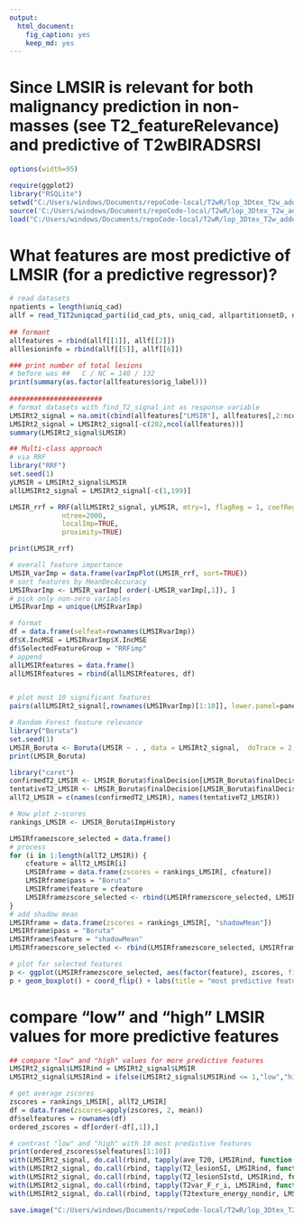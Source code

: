 ---
output: 
  html_document: 
    fig_caption: yes
    keep_md: yes
---

Since LMSIR is relevant for both malignancy prediction in non-masses (see T2_featureRelevance) and predictive of T2wBIRADSRSI
======
```{r set-options, echo=FALSE, cache=FALSE}
options(width=95)

require(ggplot2)
library("RSQLite")
setwd("C:/Users/windows/Documents/repoCode-local/T2wR/lop_3Dtex_T2w_addedvalue/LMSIR")
source('C:/Users/windows/Documents/repoCode-local/T2wR/lop_3Dtex_T2w_addedvalue/functions.R')
load("C:/Users/windows/Documents/repoCode-local/T2wR/lop_3Dtex_T2w_addedvalue/Inputs/allpartitionsetD")

```


What features are most predictive of LMSIR (for a predictive regressor)?
==================
```{r fig.width=12, fig.height=12, warning=FALSE}
# read datasets
npatients = length(uniq_cad)
allf = read_T1T2uniqcad_parti(id_cad_pts, uniq_cad, allpartitionsetD, npatients, 1)
    
## formant
allfeatures = rbind(allf[[1]], allf[[2]])
alllesioninfo = rbind(allf[[5]], allf[[6]])

### print number of total lesions 
# before was ##   C / NC = 140 / 132
print(summary(as.factor(allfeatures$orig_label)))
 
#######################
# format datasets with find_T2_signal_int as response variable
LMSIRt2_signal = na.omit(cbind(allfeatures["LMSIR"], allfeatures[,2:ncol(allfeatures)]))
LMSIRt2_signal = LMSIRt2_signal[-c(202,ncol(allfeatures))]
summary(LMSIRt2_signal$LMSIR)

## Multi-class approach
# via RRF
library("RRF")
set.seed(1)
yLMSIR = LMSIRt2_signal$LMSIR
allLMSIRt2_signal = LMSIRt2_signal[-c(1,199)]

LMSIR_rrf = RRF(allLMSIRt2_signal, yLMSIR, mtry=1, flagReg = 1, coefReg=0.5,
             ntree=2000, 
             localImp=TRUE,
             proximity=TRUE)

print(LMSIR_rrf)

# overall feature importance
LMSIR_varImp = data.frame(varImpPlot(LMSIR_rrf, sort=TRUE))
# sort features by MeanDecAccuracy
LMSIRvarImp <- LMSIR_varImp[ order(-LMSIR_varImp[,1]), ] 
# pick only non-zero variables
LMSIRvarImp = unique(LMSIRvarImp)

# format
df = data.frame(selfeat=rownames(LMSIRvarImp))
df$X.IncMSE = LMSIRvarImp$X.IncMSE 
df$SelectedFeatureGroup = "RRFimp"
# append
allLMSIRfeatures = data.frame()
allLMSIRfeatures = rbind(allLMSIRfeatures, df)


# plot most 10 significant features
pairs(allLMSIRt2_signal[,rownames(LMSIRvarImp)[1:10]], lower.panel=panel.smooth, upper.panel=panel.cor)

# Random Forest feature relevance
library("Boruta")
set.seed(1)
LMSIR_Boruta <- Boruta(LMSIR ~ . , data = LMSIRt2_signal,  doTrace = 2, ntree = 1000)
print(LMSIR_Boruta)

library("caret")
confirmedT2_LMSIR <- LMSIR_Boruta$finalDecision[LMSIR_Boruta$finalDecision == "Confirmed"]
tentativeT2_LMSIR <- LMSIR_Boruta$finalDecision[LMSIR_Boruta$finalDecision == "Tentative"]
allT2_LMSIR = c(names(confirmedT2_LMSIR), names(tentativeT2_LMSIR))

# Now plot z-scores
rankings_LMSIR <- LMSIR_Boruta$ImpHistory

LMSIRframezscore_selected = data.frame()
# process
for (i in 1:length(allT2_LMSIR)) {
    cfeature = allT2_LMSIR[i]
    LMSIRframe = data.frame(zscores = rankings_LMSIR[, cfeature])
    LMSIRframe$pass = "Boruta"
    LMSIRframe$feature = cfeature
    LMSIRframezscore_selected <- rbind(LMSIRframezscore_selected, LMSIRframe)
}
# add shadow mean
LMSIRframe = data.frame(zscores = rankings_LMSIR[, "shadowMean"])
LMSIRframe$pass = "Boruta"
LMSIRframe$feature = "shadowMean"
LMSIRframezscore_selected <- rbind(LMSIRframezscore_selected, LMSIRframe)

# plot for selected features
p <- ggplot(LMSIRframezscore_selected, aes(factor(feature), zscores, fill = factor(pass)))
p + geom_boxplot() + coord_flip() + labs(title = "most predictive features for LMSIR")


```

compare "low" and "high" LMSIR values for more predictive features
============
```{r fig.width=12, fig.height=12, warning=FALSE}
 
## compare "low" and "high" values for more predictive features
LMSIRt2_signal$LMSIRind = LMSIRt2_signal$LMSIR
LMSIRt2_signal$LMSIRind = ifelse(LMSIRt2_signal$LMSIRind <= 1,"low","high")

# get average zscores 
zscores = rankings_LMSIR[, allT2_LMSIR]
df = data.frame(zscores=apply(zscores, 2, mean))
df$selfeatures = rownames(df)
ordered_zscores = df[order(-df[,1]),]

# contrast "low" and "high" with 10 most predictive features
print(ordered_zscores$selfeatures[1:10])
with(LMSIRt2_signal, do.call(rbind, tapply(ave_T20, LMSIRind, function(x) c(M = mean(x), SD = sd(x)))))
with(LMSIRt2_signal, do.call(rbind, tapply(T2_lesionSI, LMSIRind, function(x) c(M = mean(x), SD = sd(x)))))
with(LMSIRt2_signal, do.call(rbind, tapply(T2_lesionSIstd, LMSIRind, function(x) c(M = mean(x), SD = sd(x)))))
with(LMSIRt2_signal, do.call(rbind, tapply(T2var_F_r_i, LMSIRind, function(x) c(M = mean(x), SD = sd(x)))))
with(LMSIRt2_signal, do.call(rbind, tapply(T2texture_energy_nondir, LMSIRind, function(x) c(M = mean(x), SD = sd(x)))))

save.image("C:/Users/windows/Documents/repoCode-local/T2wR/lop_3Dtex_T2w_addedvalue/LMSIR/Rdata/T2_featurespred_LMSIR.RData")

```

